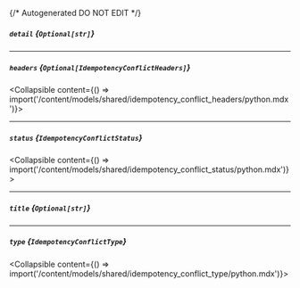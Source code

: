 {/* Autogenerated DO NOT EDIT  */}

##### `detail` *{`Optional[str]`}*

---
##### `headers` *{`Optional[IdempotencyConflictHeaders]`}*
<Collapsible content={() => import('/content/models/shared/idempotency_conflict_headers/python.mdx')}>
</Collapsible>

---
##### `status` *{`IdempotencyConflictStatus`}*
<Collapsible content={() => import('/content/models/shared/idempotency_conflict_status/python.mdx')}>
</Collapsible>

---
##### `title` *{`Optional[str]`}*

---
##### `type` *{`IdempotencyConflictType`}*
<Collapsible content={() => import('/content/models/shared/idempotency_conflict_type/python.mdx')}>
</Collapsible>

